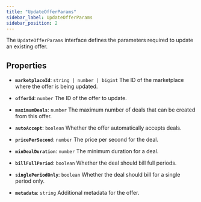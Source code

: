```yaml
---
title: "UpdateOfferParams"
sidebar_label: UpdateOfferParams
sidebar_position: 2
---
```


The `UpdateOfferParams` interface defines the parameters required to update an existing offer.

## Properties

- **`marketplaceId`**: `string | number | bigint`
The ID of the marketplace where the offer is being updated.

- **`offerId`**: `number`
The ID of the offer to update.

- **`maximumDeals`**: `number`
The maximum number of deals that can be created from this offer.

- **`autoAccept`**: `boolean`
Whether the offer automatically accepts deals.

- **`pricePerSecond`**: `number`
The price per second for the deal.

- **`minDealDuration`**: `number`
The minimum duration for a deal.

- **`billFullPeriod`**: `boolean`
Whether the deal should bill full periods.

- **`singlePeriodOnly`**: `boolean`
Whether the deal should bill for a single period only.

- **`metadata`**: `string`
Additional metadata for the offer.
